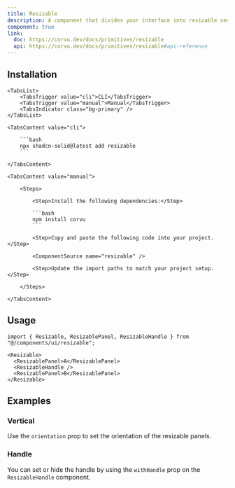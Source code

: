 ```yaml
---
title: Resizable
description: A component that divides your interface into resizable sections.
component: true
link:
  doc: https://corvu.dev/docs/primitives/resizable
  api: https://corvu.dev/docs/primitives/resizable#api-reference
---
```


<ComponentPreview name="resizable-demo" />

## Installation

<Tabs defaultValue="cli">

    <TabsList>
        <TabsTrigger value="cli">CLI</TabsTrigger>
        <TabsTrigger value="manual">Manual</TabsTrigger>
        <TabsIndicator class="bg-primary" />
    </TabsList>

    <TabsContent value="cli">

        ```bash
        npx shadcn-solid@latest add resizable
        ```

    </TabsContent>

    <TabsContent value="manual">

        <Steps>

            <Step>Install the following dependencies:</Step>

            ```bash
            npm install corvu
            ```

            <Step>Copy and paste the following code into your project.</Step>

            <ComponentSource name="resizable" />

            <Step>Update the import paths to match your project setup.</Step>

        </Steps>

    </TabsContent>

</Tabs>

## Usage

```tsx
import { Resizable, ResizablePanel, ResizableHandle } from "@/components/ui/resizable";
```

```tsx
<Resizable>
  <ResizablePanel>A</ResizablePanel>
  <ResizableHandle />
  <ResizablePanel>B</ResizablePanel>
</Resizable>
```

## Examples

### Vertical

Use the `orientation` prop to set the orientation of the resizable panels.

<ComponentPreview name="resizable-vertical-demo" />

### Handle

You can set or hide the handle by using the `withHandle` prop on the `ResizableHandle` component.

<ComponentPreview name="resizable-with-handle-demo" />
